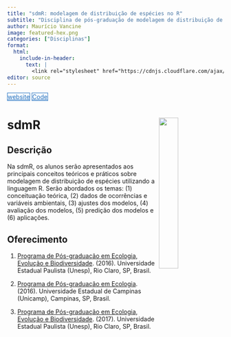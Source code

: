 ```yaml
---
title: "sdmR: modelagem de distribuição de espécies no R"
subtitle: "Disciplina de pós-graduação de modelagem de distribuição de espécies através da linaguagem R."
author: Maurício Vancine
image: featured-hex.png
categories: ["Disciplinas"]
format:
  html:
    include-in-header: 
      text: |
        <link rel="stylesheet" href="https://cdnjs.cloudflare.com/ajax/libs/font-awesome/6.5.0/css/all.min.css">
editor: source
---
```


<div class="mt-4 d-flex flex-row flex-wrap gap-1 justify-content-left justify-content-sm-start" role="group" aria-label="Links">
  <a href="https://mauriciovancine.github.io/sdmr-course" class="btn btn-custom text-capitalize" target="_blank"><i class="fas fa-link me-1"></i>website</a>
  <a href="https://github.com/mauriciovancine/course-sdmr" class="btn btn-custom text-capitalize" target="_blank"><i class="fab fa-github me-1"></i>Code</a>
</div>

<style>
  .btn-custom {
    background-color: white;
    border: 1px solid #1c6cbe; /* Borda azul */
    color: #1c6cbe; /* Texto azul */
    transition: background-color 0.3s, color 0.3s;
  }
  .btn-custom:hover {
    background-color: #1c6cbe; /* Cor de fundo azul ao passar o mouse */
    color: white; /* Texto branco */
  }
</style>

# **sdmR** <img src="featured-hex.png" align="right" width="30%" min-width="120px"/>

## Descrição

Na sdmR, os alunos serão apresentados aos principais conceitos teóricos e práticos sobre modelagem de distribuição de espécies utilizando a linguagem R. Serão abordados os temas: (1) conceituação teórica, (2) dados de ocorrências e variáveis ambientais, (3) ajustes dos modelos, (4) avaliação dos modelos, (5) predição dos modelos e (6) aplicações.

## Oferecimento

1.  [Programa de Pós-graduação em Ecologia, Evolução e Biodiversidade](https://ib.rc.unesp.br/#!/pos-graduacao/secao-tecnica-de-pos/programas/ecologia-e-biodiversidade/apresentacao-novo/). (2016). Universidade Estadual Paulista (Unesp), Rio Claro, SP, Brasil.

1.  [Programa de Pós-graduação em Ecologia](https://www.ib.unicamp.br/pos_ecologia/). (2016). Universidade Estadual de Campinas (Unicamp), Campinas, SP, Brasil.

1.  [Programa de Pós-graduação em Ecologia, Evolução e Biodiversidade](https://ib.rc.unesp.br/#!/pos-graduacao/secao-tecnica-de-pos/programas/ecologia-e-biodiversidade/apresentacao-novo/). (2017). Universidade Estadual Paulista (Unesp), Rio Claro, SP, Brasil.
